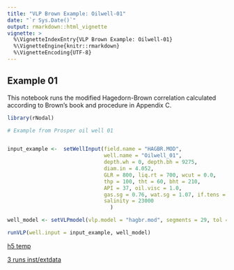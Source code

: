 ```yaml
---
title: "VLP Brown Example: Oilwell-01"
date: "`r Sys.Date()`"
output: rmarkdown::html_vignette
vignette: >
  %\VignetteIndexEntry{VLP Brown Example: Oilwell-01}
  %\VignetteEngine{knitr::rmarkdown}
  %\VignetteEncoding{UTF-8}
---
```


## Example 01
This notebook runs the modified Hagedorn-Brown correlation calculated according
to Brown's book and procedure in Appendix C. 


```r
library(rNodal)

# Example from Prosper oil well 01


input_example <-  setWellInput(field.name = "HAGBR.MOD", 
                               well.name = "Oilwell_01", 
                               depth.wh = 0, depth.bh = 9275, 
                               diam.in = 4.052, 
                               GLR = 800, liq.rt = 700, wcut = 0.0, 
                               thp = 100, tht = 60, bht = 210, 
                               API = 37, oil.visc = 1.0, 
                               gas.sg = 0.76, wat.sg = 1.07, if.tens = 30, 
                               salinity = 23000
                                 )

well_model <- setVLPmodel(vlp.model = "hagbr.mod", segments = 29, tol = 0.00001)

runVLP(well.input = input_example, well_model)
```

[h5 temp](C:\Users\msfz751\AppData\Local\Temp\RtmpEbxvPR\file40c0446c2f7.h5)

[3 runs inst/extdata](I:\src\rNodal\inst\extdata\brown_20170709.h5)


